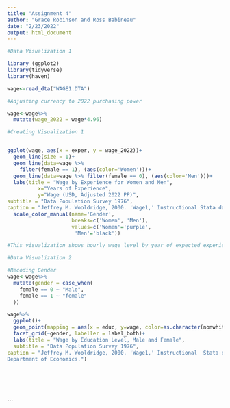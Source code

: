```yaml
---
title: "Assignment 4"
author: "Grace Robinson and Ross Babineau"
date: "2/23/2022"
output: html_document
---
```


```r
#Data Visualization 1

library (ggplot2)
library(tidyverse)
library(haven)

wage<-read_dta("WAGE1.DTA")

#Adjusting currency to 2022 purchasing power

wage<-wage%>%
  mutate(wage_2022 = wage*4.96)

#Creating Visualization 1


ggplot(wage, aes(x = exper, y = wage_2022))+ 
  geom_line(size = 1)+
  geom_line(data=wage %>% 
    filter(female == 1), (aes(color='Women')))+
  geom_line(data=wage %>% filter(female == 0), (aes(color='Men')))+
  labs(title = "Wage by Experience for Women and Men",
          x="Years of Experience",
          y="Wage (USD, Adjusted 2022 PP)",
subtitle = "Data Population Survey 1976",
caption = "Jeffrey M. Wooldridge, 2000. 'Wage1,' Instructional Stata datasets for econometrics wage1, Boston College Department of Economics.")+
  scale_color_manual(name='Gender',
                     breaks=c('Women', 'Men'),
                     values=c('Women'='purple',
                      'Men'='black'))

#This visualization shows hourly wage level by year of expected experience for both men and women. Women are represented by the purple line, while men are represented by the black line. The disparity between wage earned by men and women is observed at almost every level of experience, with exceptions near 1, 7 and 12 years of experience.


```
```r

#Data Visualization 2

#Recoding Gender
wage<-wage%>%
  mutate(gender = case_when(
    female == 0 ~ "Male",
    female == 1 ~ "female"
  ))

wage%>%
  ggplot()+
  geom_point(mapping = aes(x = educ, y=wage, color=as.character(nonwhite)))+
  facet_grid(~gender, labeller = label_both)+
  labs(title = "Wage by Education Level, Male and Female",
  subtitle = "Data Population Survey 1976",
caption = "Jeffrey M. Wooldridge, 2000. 'Wage1,' Instructional  Stata datasets for econometrics wage1, Boston College   
Department of Economics.")




  

```


```

